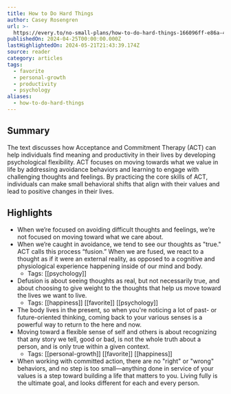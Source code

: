 ```yaml
---
title: How to Do Hard Things
author: Casey Rosengren
url: >-
  https://every.to/no-small-plans/how-to-do-hard-things-166096ff-e86a-4f99-a4fa-409c7f602a0f
publishedOn: 2024-04-25T00:00:00.000Z
lastHighlightedOn: 2024-05-21T21:43:39.174Z
source: reader
category: articles
tags:
  - favorite
  - personal-growth
  - productivity
  - psychology
aliases:
  - how-to-do-hard-things
---
```

## Summary

The text discusses how Acceptance and Commitment Therapy (ACT) can help individuals find meaning and productivity in their lives by developing psychological flexibility. ACT focuses on moving towards what we value in life by addressing avoidance behaviors and learning to engage with challenging thoughts and feelings. By practicing the core skills of ACT, individuals can make small behavioral shifts that align with their values and lead to positive changes in their lives.

## Highlights
- When we’re focused on avoiding difficult thoughts and feelings, we’re not focused on moving toward what we care about.
- When we’re caught in avoidance, we tend to see our thoughts as "true." ACT calls this process “fusion.” When we are fused, we react to a thought as if it were an external reality, as opposed to a cognitive and physiological experience happening inside of our mind and body.
    - Tags: [[psychology]] 
- Defusion is about seeing thoughts as real, but not necessarily true, and about choosing to give weight to the thoughts that help us move toward the lives we want to live.
    - Tags: [[happiness]] [[favorite]] [[psychology]] 
- The body lives in the present, so when you're noticing a lot of past- or future-oriented thinking, coming back to your various senses is a powerful way to return to the here and now.
- Moving toward a flexible sense of self and others is about recognizing that any story we tell, good or bad, is not the whole truth about a person, and is only true within a given context.
    - Tags: [[personal-growth]] [[favorite]] [[happiness]] 
- When working with committed action, there are no "right" or "wrong" behaviors, and no step is too small—anything done in service of your values is a step toward building a life that matters to you. Living fully is the ultimate goal, and looks different for each and every person.
